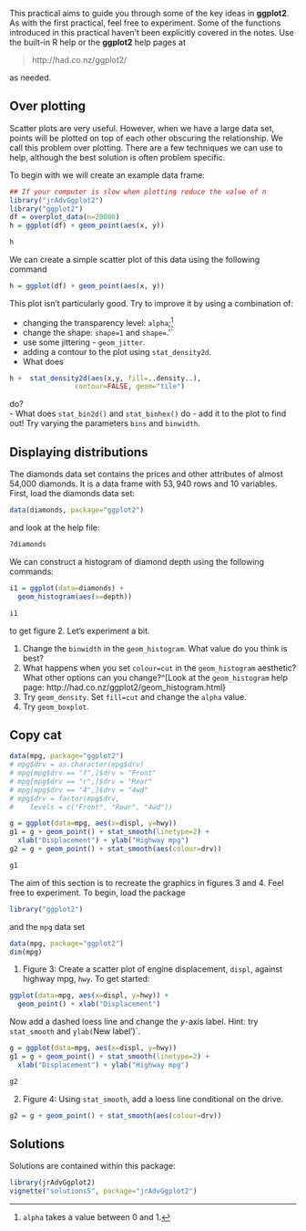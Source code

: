 This practical aims to guide you through some of the key ideas in
**ggplot2**. As with the first practical, feel free to experiment. Some of the functions introduced in this practical haven't been explicitly covered in the notes. Use the built-in R help or the **ggplot2** help pages at

> http://had.co.nz/ggplot2/

\noindent as needed.


## Over plotting

Scatter plots are very useful. However, when we have a large data set, points
will be plotted on top of each other obscuring the relationship. We call this
problem over plotting. There are a few techniques we can use to help, although
the best solution is often problem specific.

To begin with we will create an example data frame:

```r
## If your computer is slow when plotting reduce the value of n
library("jrAdvGgplot2")
library("ggplot2")
df = overplot_data(n=20000)
h = ggplot(df) + geom_point(aes(x, y))
```

```r
h
```

\noindent We can create a simple scatter plot of this data using the following command

```r
h = ggplot(df) + geom_point(aes(x, y))
```

\noindent This plot isn't particularly good. Try to improve it by using a
combination of:


- changing the transparency level: `alpha`;^[`alpha` takes a value between $0$ and $1$.]
- change the shape: `shape=1` and `shape=`.'`
- use some jittering - `geom_jitter`.
- adding a contour to the plot using `stat_density2d`.
- What does

```r
h +  stat_density2d(aes(x,y, fill=..density..),
                contour=FALSE, geom="tile")
```
do?    
- What does `stat_bin2d()` and `stat_binhex()` do - add it to the
  plot to find out! Try varying the parameters `bins` and `binwidth`.

## Displaying distributions

The diamonds data set contains the prices and other attributes of almost 54,000 diamonds. It is a data frame with $53,940$ rows and $10$ variables. First, load the diamonds data set:

```r
data(diamonds, package="ggplot2")
```

\noindent and look at the help file:

```r
?diamonds
```

\noindent We can construct a histogram of diamond depth using the following commands:

```r
i1 = ggplot(data=diamonds) +
  geom_histogram(aes(x=depth))
```

```r
i1
```


\noindent to get figure 2. Let's experiment a bit.

1. Change the `binwidth` in the `geom_histogram`. What value do you
  think is best?
2. What happens when you set `colour=cut` in the `geom_histogram`
  aesthetic? What other options can you change?^[Look at the `geom_histogram` help page: http://had.co.nz/ggplot2/geom_histogram.html}
3. Try `geom_density`. Set `fill=cut` and change the `alpha` value.
4. Try `geom_boxplot`.



## Copy cat


```r
data(mpg, package="ggplot2")
# mpg$drv = as.character(mpg$drv)
# mpg[mpg$drv == "f",]$drv = "Front"
# mpg[mpg$drv == "r",]$drv = "Rear"
# mpg[mpg$drv == "4",]$drv = "4wd"
# mpg$drv = factor(mpg$drv,
#    levels = c("Front", "Rear", "4wd"))

g = ggplot(data=mpg, aes(x=displ, y=hwy))
g1 = g + geom_point() + stat_smooth(linetype=2) +
  xlab("Displacement") + ylab("Highway mpg")
g2 = g + geom_point() + stat_smooth(aes(colour=drv))
```

```r
g1
```

The aim of this section is to recreate the graphics in figures 3 and 4. Feel
free to experiment. To begin, load the package

```r
library("ggplot2")
```

\noindent and the `mpg` data set

```r
data(mpg, package="ggplot2")
dim(mpg)
```

1. Figure 3: Create a scatter plot of engine displacement,
  `displ`, against highway mpg, `hwy`. To get started:

```r
ggplot(data=mpg, aes(x=displ, y=hwy)) +
  geom_point() + xlab("Displacement")
```

Now add a dashed loess line and change the $y$-axis label.
Hint: try `stat_smooth` and `ylab(`New label')`.

```r
g = ggplot(data=mpg, aes(x=displ, y=hwy))
g1 = g + geom_point() + stat_smooth(linetype=2) +
  xlab("Displacement") + ylab("Highway mpg")
```

```r
g2
```
2. Figure 4: Using `stat_smooth`, add a loess line conditional
  on the drive.
```r
g2 = g + geom_point() + stat_smooth(aes(colour=drv))
```

## Solutions

Solutions are contained within this package:
```r
library(jrAdvGgplot2)
vignette("solutions5", package="jrAdvGgplot2")
```
